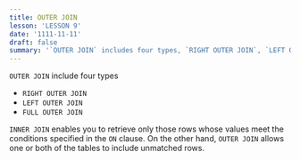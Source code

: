 ```yaml
---
title: OUTER JOIN
lesson: 'LESSON 9'
date: '1111-11-11'
draft: false
summary: '`OUTER JOIN` includes four types, `RIGHT OUTER JOIN`, `LEFT OUTER JOIN`, `FULL OUTER JOIN`'
---
```


`OUTER JOIN` include four types

- `RIGHT OUTER JOIN`
- `LEFT OUTER JOIN`
- `FULL OUTER JOIN`

`INNER JOIN` enables you to retrieve only those rows whose values meet the conditions specified in the `ON` clause. On the other hand, `OUTER JOIN` allows one or both of the tables to include unmatched rows.



 


